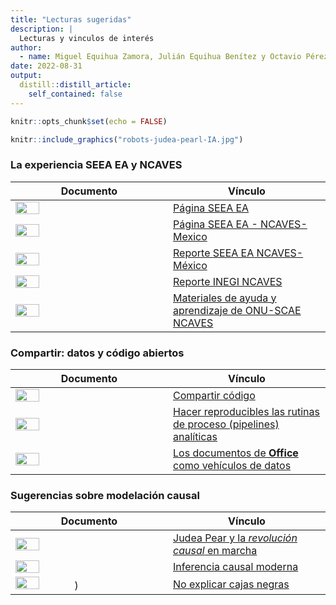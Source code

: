 ```yaml
---
title: "Lecturas sugeridas"
description: |
  Lecturas y vinculos de interés
author:
  - name: Miguel Equihua Zamora, Julián Equihua Benítez y Octavio Pérez Maqueo
date: 2022-08-31
output:
  distill::distill_article:
    self_contained: false
---
```



```r
knitr::opts_chunk$set(echo = FALSE)
```

```r

knitr::include_graphics("robots-judea-pearl-IA.jpg")
```

### La experiencia SEEA EA y NCAVES

|Documento | Vínculo |
|---------|---------|
|![](../../figuras/SEEA EA.png){width=40%}|[Página SEEA EA](http://seea.un.org/ecosystem-accounting)|
|![](../../figuras/SEEA EA_NCAVES.png){width=40%}|[Página SEEA EA - NCAVES-Mexico](http://seea.un.org/content/mexico-0)|
|![](../../figuras/Portada_NCAVES_report_Mexico.png){width=40%}|[Reporte SEEA EA NCAVES-México](http://seea.un.org/sites/seea.un.org/files/images/Mexico/ncaves_-_mexico_-_country_report_-_final.pdf)|
|![](../../figuras/Reporte NCAVES-INEGI.jpg){width=40%}|[Reporte INEGI NCAVES](https://www.inegi.org.mx/contenidos/investigacion/cem/doc/docNCAVES.pdf)|
|![](../../figuras/UN_learning.png){width=40%}|[Materiales de ayuda y aprendizaje de ONU-SCAE NCAVES](https://learning.officialstatistics.org/course/index.php?categoryid=3)|



### Compartir: datos y código abiertos

|Documento | Vínculo |
|---------|---------|
|![](../../figuras/PNAS-modelling.png){width=40%} |[Compartir código](https://www.pnas.org/doi/10.1073/pnas.2202112119)|
|![](../../figuras/Procesos reproducible de análisis.png){width=40%}|[Hacer reproducibles las rutinas de proceso (pipelines) analíticas](http://dataingovernment.blog.gov.uk/2017/03/27/reproducible-analytical-pipeline/)|
|![](../../figuras/officeverse.png){width=40%}|[Los documentos de **Office** como vehículos de datos](http://ardata-fr.github.io/officeverse/)|

### Sugerencias sobre modelación causal

|Documento | Vínculo |
|---------|---------|
|![](../../figuras/el_libro_del_porqué.png){width=40%}|[Judea Pear y la *revolución causal* en marcha ](http://www.filosofiadebolsillo.com/el-libro-del-porque-la-nueva-ciencia-de-la-causa-y-el-efecto-de-judea-pearl/)|
|![](../../figuras/causal_inference.png){width=40%} | [Inferencia causal moderna](https://mitpress.mit.edu/9780262037310/elements-of-causal-inference/)|
|![](../../figuras/blackboxes.png){width=40%}) | [No explicar cajas negras](https://www.nature.com/articles/s42256-019-0048-x)|
